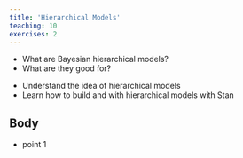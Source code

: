 ```yaml
---
title: 'Hierarchical Models'
teaching: 10
exercises: 2
---
```


:::::::::::::::::::::::::::::::::::::: questions 

- What are Bayesian hierarchical models?
- What are they good for?

::::::::::::::::::::::::::::::::::::::::::::::::

::::::::::::::::::::::::::::::::::::: objectives

- Understand the idea of hierarchical models
- Learn how to build and with hierarchical models with Stan

::::::::::::::::::::::::::::::::::::::::::::::::


## Body


::::::::::::::::::::::::::::::::::::: keypoints 

- point 1

::::::::::::::::::::::::::::::::::::::::::::::::

